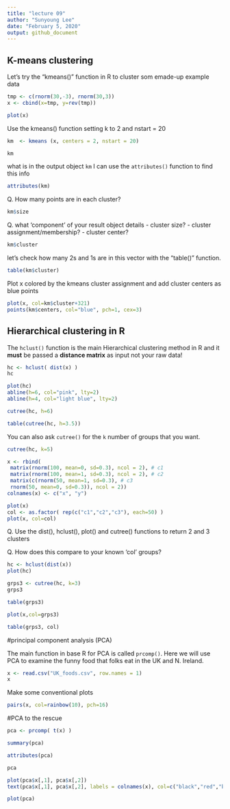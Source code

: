 ```yaml
---
title: "lecture 09"
author: "Sunyoung Lee"
date: "February 5, 2020"
output: github_document
---
```

## K-means clustering

Let's try the "kmeans()" function in R to cluster som emade-up example data

```r
tmp <- c(rnorm(30,-3), rnorm(30,3))
x <- cbind(x=tmp, y=rev(tmp))

plot(x)
```
Use the kmeans() function setting k to 2 and nstart = 20
```r
km  <- kmeans (x, centers = 2, nstart = 20)
```
```r
km
```


what is in the output object `km` I can use the `attributes()` function to find this info
```r
attributes(km)
```
Q. How many points are in each cluster?
```r
km$size
```

Q. what 'component' of your result object details
  - cluster size?
  - cluster assignment/membership?
  - cluster center?

```r
km$cluster
```

let's check how many 2s and 1s are in this vector with the "table()" function.
```r
table(km$cluster)
```

Plot x colored by the kmeans cluster assignment and add cluster centers as blue points

```r
plot(x, col=km$cluster+321)
points(km$centers, col="blue", pch=1, cex=3)
```












## Hierarchical clustering in R

The `hclust()` function is the main Hierarchical clustering method in R and it **must** be passed a **distance matrix** as input not your raw data!

```r
hc <- hclust( dist(x) )
hc
```

```r
plot(hc)
abline(h=6, col="pink", lty=2)
abline(h=4, col="light blue", lty=2)

```

```r
cutree(hc, h=6)
```

```r
table(cutree(hc, h=3.5))
```

You can also ask `cutree()` for the `k` number of groups that you want.
```r
cutree(hc, k=5)
```

```r
x <- rbind(
 matrix(rnorm(100, mean=0, sd=0.3), ncol = 2), # c1
 matrix(rnorm(100, mean=1, sd=0.3), ncol = 2), # c2
 matrix(c(rnorm(50, mean=1, sd=0.3), # c3
 rnorm(50, mean=0, sd=0.3)), ncol = 2))
colnames(x) <- c("x", "y")
```

```r
plot(x)
col <- as.factor( rep(c("c1","c2","c3"), each=50) )
plot(x, col=col)

```

Q. Use the dist(), hclust(), plot() and cutree()
 functions to return 2 and 3 clusters
 
Q. How does this compare to your known 'col' groups?


```r
hc <- hclust(dist(x))
plot(hc)

```

```r
grps3 <- cutree(hc, k=3)
grps3
```

```r
table(grps3)
```

```r
plot(x,col=grps3)
```

```r
table(grps3, col)
```

#principal component analysis (PCA)

The main function in base R for PCA is called `prcomp()`. Here we will use PCA to examine the funny food that folks eat in the UK and N. Ireland.

```r
x <- read.csv("UK_foods.csv", row.names = 1)
x
```
Make some conventional plots
```r
pairs(x, col=rainbow(10), pch=16)
```

#PCA to the rescue
```r
pca <- prcomp( t(x) )
```

```r
summary(pca)
```
```r
attributes(pca)
```

```r
pca
```

```r
plot(pca$x[,1], pca$x[,2])
text(pca$x[,1], pca$x[,2], labels = colnames(x), col=c("black","red","blue","dark blue"))
```

```r
plot(pca)
```


